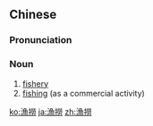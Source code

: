 {{also|渔捞}}
==Chinese==
{{zh-forms|s=渔捞}}

===Pronunciation===
{{zh-pron
|m=yúlāo
|c=jyu4 laau4
|mn=qz:hîr-lô͘/xm,zz:hî-lô
|cat=n
}}

===Noun===
{{zh-noun}}

# [[fishery]]
# [[fishing]] (as a commercial activity)​

[[ko:漁撈]]
[[ja:漁撈]]
[[zh:漁撈]]